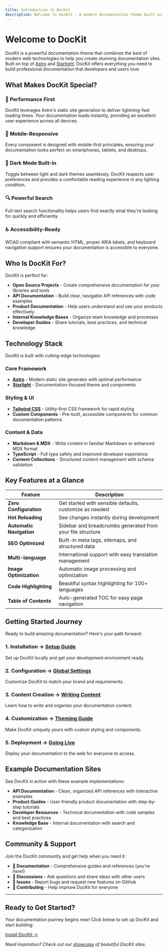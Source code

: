 ```yaml
---
title: Introduction to DocKit
description: Welcome to DocKit - A modern documentation theme built with Astro and Starlight for creating beautiful, fast, and accessible documentation sites.
---
```


# Welcome to DocKit

DocKit is a powerful documentation theme that combines the best of modern web technologies to help you create stunning documentation sites. Built on top of [Astro](https://astro.build) and [Starlight](https://starlight.astro.build), DocKit offers everything you need to build professional documentation that developers and users love.


<YouTube id="https://www.youtube.com/watch?v=hSTz6bypZoI"   title="The Astro Community: where contributors find a home" />




## What Makes DocKit Special?

### 🚀 **Performance First**

DocKit leverages Astro's static site generation to deliver lightning-fast loading times. Your documentation loads instantly, providing an excellent user experience across all devices.

### 📱 **Mobile-Responsive**

Every component is designed with mobile-first principles, ensuring your documentation looks perfect on smartphones, tablets, and desktops.

### 🌙 **Dark Mode Built-in**

Toggle between light and dark themes seamlessly. DocKit respects user preferences and provides a comfortable reading experience in any lighting condition.

### 🔍 **Powerful Search**

Full-text search functionality helps users find exactly what they're looking for quickly and efficiently.

### ♿ **Accessibility-Ready**

WCAG compliant with semantic HTML, proper ARIA labels, and keyboard navigation support ensures your documentation is accessible to everyone.

## Who Is DocKit For?

DocKit is perfect for:

- **Open Source Projects** - Create comprehensive documentation for your libraries and tools
- **API Documentation** - Build clear, navigable API references with code examples
- **Product Documentation** - Help users understand and use your products effectively
- **Internal Knowledge Bases** - Organize team knowledge and processes
- **Developer Guides** - Share tutorials, best practices, and technical knowledge

## Technology Stack

DocKit is built with cutting-edge technologies:

### Core Framework

- **[Astro](https://astro.build)** - Modern static site generator with optimal performance
- **[Starlight](https://starlight.astro.build)** - Documentation-focused theme and components

### Styling & UI

- **[Tailwind CSS](https://tailwindcss.com)** - Utility-first CSS framework for rapid styling
- **Custom Components** - Pre-built, accessible components for common documentation patterns

### Content & Data

- **Markdown & MDX** - Write content in familiar Markdown or enhanced MDX format
- **TypeScript** - Full type safety and improved developer experience
- **Content Collections** - Structured content management with schema validation

## Key Features at a Glance

| Feature                  | Description                                                |
| ------------------------ | ---------------------------------------------------------- |
| **Zero Configuration**   | Get started with sensible defaults, customize as needed    |
| **Hot Reloading**        | See changes instantly during development                   |
| **Automatic Navigation** | Sidebar and breadcrumbs generated from your file structure |
| **SEO Optimized**        | Built-in meta tags, sitemaps, and structured data          |
| **Multi-language**       | International support with easy translation management     |
| **Image Optimization**   | Automatic image processing and optimization                |
| **Code Highlighting**    | Beautiful syntax highlighting for 100+ languages           |
| **Table of Contents**    | Auto-generated TOC for easy page navigation                |

## Getting Started Journey

Ready to build amazing documentation? Here's your path forward:

### 1. **Installation** → [Setup Guide](/getting-started/installation)

Set up DocKit locally and get your development environment ready.

### 2. **Configuration** → [Global Settings](/getting-started/global-settings/configuration)

Customize DocKit to match your brand and requirements.

### 3. **Content Creation** → [Writing Content](/guides/content)

Learn how to write and organize your documentation content.

### 4. **Customization** → [Theming Guide](/guides/customization)

Make DocKit uniquely yours with custom styling and components.

### 5. **Deployment** → [Going Live](/guides/deployment)

Deploy your documentation to the web for everyone to access.

## Example Documentation Sites

See DocKit in action with these example implementations:

- **API Documentation** - Clean, organized API references with interactive examples
- **Product Guides** - User-friendly product documentation with step-by-step tutorials
- **Developer Resources** - Technical documentation with code samples and best practices
- **Knowledge Base** - Internal documentation with search and categorization

## Community & Support

Join the DocKit community and get help when you need it:

- **📖 Documentation** - Comprehensive guides and references (you're here!)
- **💬 Discussions** - Ask questions and share ideas with other users
- **🐛 Issues** - Report bugs and request new features on GitHub
- **🔧 Contributing** - Help improve DocKit for everyone

---


## Ready to Get Started?

Your documentation journey begins now! Click below to set up DocKit and start building:

[Install DocKit →](/getting-started/installation)

_Need inspiration? Check out our [showcase](/resources/showcase) of beautiful DocKit sites._



